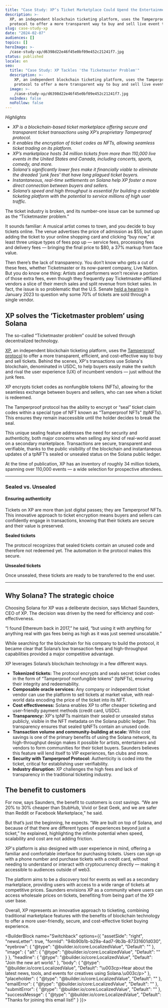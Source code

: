 ```yaml
---
title: "Case Study: XP’s Ticket Marketplace Could Upend the Entertainment Industry"
description: >-
  XP, an independent blockchain ticketing platform, uses the Tamperproof
  protocol to offer a more transparent way to buy and sell live event tickets.
slug: case-study-xp
date: "2024-02-07"
audiences: []
topics: []
heroImage: >-
  /case-study-xp/d6398d22e46f45e0bf09e452c21241f7.jpg
status: published
locale: en
seo:
  title: "Case Study: XP Tackles 'the Ticketmaster Problem'"
  description: >-
    XP, an independent blockchain ticketing platform, uses the Tamperproof
    protocol to offer a more transparent way to buy and sell live event tickets.
  image: >-
    /case-study-xp/d6398d22e46f45e0bf09e452c21241f7.jpg
  noIndex: false
  noFollow: false
---
```


_Highlights_

- _XP is a blockchain-based ticket marketplace offering secure and transparent ticket transactions using XP’s proprietary Tamperproof protocol._
- _It enables the encryption of ticket codes as NFTs, allowing seamless ticket trading on its platform._
- _XP’s marketplace hosts 34 million tickets from more than 110,000 live events in the United States and Canada, including concerts, sports, comedy, and more._
- _Solana's significantly lower fees make it financially viable to eliminate the dreaded 'junk fees' that have long plagued ticket buyers._
- _Instantaneous, real-time settlements on Solana help XP foster a more direct connection between buyers and sellers._
- _Solana’s speed and high throughput is essential for building a scalable ticketing platform with the potential to service millions of high user traffic._

The ticket industry is broken, and its number-one issue can be summed up as the “Ticketmaster problem.”

It sounds familiar: A musical artist comes to town, and you decide to buy tickets online. The venue advertises the price of admission as $55, but upon adding the ticket to your online shopping card and clicking “buy now,” at least three unique types of fees pop up — service fees, processing fees and delivery fees — bringing the final price to $80, a 37% markup from face value.

Then there’s the lack of transparency. You don’t know who gets a cut of these fees, whether Ticketmaster or its now-parent company, Live Nation. But you do know one thing: Artists and performers won’t receive a portion of those extra fees, even though they frequently pay Ticketmaster-affiliated vendors a slice of their merch sales and split revenue from ticket sales. In fact, the issue is so problematic that the U.S. Senate [held a hearing](https://time.com/6249644/clyde-lawrence-ticketmaster-taylor-swift-hearing/) in January 2023 to question why some 70% of tickets are sold through a single vendor.

## XP solves the ‘Ticketmaster problem’ using Solana

The so-called “Ticketmaster problem” could be solved through decentralized technology.

[XP](https://www.xp.xyz/), an independent blockchain ticketing platform, uses the [Tamperproof protocol](https://www.tamperproof.xyz/) to offer a more transparent, efficient, and cost-effective way to buy and sell tickets. Behind the scenes, XP's transactions use Solana's blockchain, denominated in USDC, to help buyers easily make the switch and rival the user experience (UX) of incumbent vendors — just without the junk fees.

XP encrypts ticket codes as nonfungible tokens (NFTs), allowing for the seamless exchange between buyers and sellers, who can see when a ticket is redeemed.

The Tamperproof protocol has the ability to encrypt or “seal” ticket claim codes within a special type of NFT known as “Tamperproof NFTs” (tpNFTs). This ensures they remain inaccessible until the holder decides to break the seal.

This unique sealing feature addresses the need for security and authenticity, both major concerns when selling any kind of real-world asset on a secondary marketplace. Transactions are secure, transparent and verifiable, thanks to the public visibility of the blockchain and instantaneous updates of a tpNFT’s sealed or unsealed status on the Solana public ledger.

At the time of publication, XP has an inventory of roughly 34 million tickets, spanning over 110,000 events — a wide selection for prospective attendees.

---


### Sealed vs. Unsealed

#### Ensuring authenticity

Tickets on XP are more than just digital passes; they are Tamperproof NFTs. This innovative approach to ticket encryption means buyers and sellers can confidently engage in transactions, knowing that their tickets are secure and their value is preserved.

**Sealed tickets**

The protocol recognizes that sealed tickets contain an unused code and therefore not redeemed yet. The automation in the protocol makes this secure.

**Unsealed tickets**

Once unsealed, these tickets are ready to be transferred to the end user.


---

## Why Solana? The strategic choice

Choosing Solana for XP was a deliberate decision, says Michael Saunders, CEO of XP. The decision was driven by the need for efficiency and cost-effectiveness.

“I found Ethereum back in 2017,” he said, “but using it with anything for anything real with gas fees being as high as it was just seemed unscalable.”

While searching for the blockchain for his company to build the protocol, it became clear that Solana’s low transaction fees and high-throughput capabilities provided a major competitive advantage.

XP leverages Solana’s blockchain technology in a few different ways.

- **Tokenized tickets:** The protocol encrypts and seals secret ticket codes in the form of “Tamperproof nonfungible tokens” (tpNFTs), ensuring their integrity and redeemability.
- **Composable oracle services:** Any company or independent ticket vendor can use the platform to sell tickets at market value, with real-world data encoding the price of the ticket into its NFT.
- **Cost effectiveness:** Solana enables XP to offer cheaper ticketing and user-friendly payment methods (credit card, USDC).
- **Transparency:** XP's tpNFTs maintain their sealed or unsealed status publicly, visible in the NFT metadata on the Solana public ledger. This transparency ensures that sealed tpNFTs contain an unused code.
- **Transaction volume and community-building at scale:** While cost savings is one of the primary benefits of using the Solana network, its high-throughput design makes it possible for artists, entertainers and vendors to form communities for their ticket buyers. Saunders believes this feature will lend itself to VIP experiences, fan clubs and more.
- **Security with Tamperproof Protocol:** Authenticity is coded into the ticket, critical for establishing user verifiability.
- **Industry disruption:** XP challenges the high fees and lack of transparency in the traditional ticketing industry.

## The benefit to customers 

For now, says Saunders, the benefit to customers is cost savings. “We are 20% to 30% cheaper than StubHub, Vivid or Seat Geek, and we are safer than Reddit or Facebook Marketplace,” he said.

But that’s just the beginning, he expects. “We are built on top of Solana, and because of that there are different types of experiences beyond just a ticket,” he explained, highlighting the infinite potential when speed, scalability and cost are not adding friction.

XP's platform is also designed with user experience in mind, offering a familiar and comfortable interface for purchasing tickets. Users can sign up with a phone number and purchase tickets with a credit card, without needing to understand or interact with cryptocurrency directly — making it accessible to audiences outside of web3.

The platform aims to be a discovery tool for events as well as a secondary marketplace, providing users with access to a wide range of tickets at competitive prices. Saunders envisions XP as a community where users can access wholesale prices on tickets, benefiting from being part of the XP user base.

Overall, XP represents an innovative approach to ticketing, combining traditional marketplace features with the benefits of blockchain technology to offer a more user-friendly, secure, and cost-effective ticket buying experience.

<BuilderBlock name="Switchback" options={{
  "assetSide": "right",
  "newsLetter": true,
  "formId": "94b90b1b-b29a-4ad7-9b3b-87331601d030",
  "eyebrow": {
    "@type": "@builder.io/core:LocalizedValue",
    "Default": ""
  },
  "image": {
    "alt": {
      "@type": "@builder.io/core:LocalizedValue",
      "Default": ""
    }
  },
  "headline": {
    "@type": "@builder.io/core:LocalizedValue",
    "Default": "Join the new art world."
  },
  "body": {
    "@type": "@builder.io/core:LocalizedValue",
    "Default": "\u003cp>Hear about the latest news, tools, and events for creatives using Solana.\u003c/p>"
  },
  "placeholder": {
    "@type": "@builder.io/core:LocalizedValue",
    "Default": ""
  },
  "emailError": {
    "@type": "@builder.io/core:LocalizedValue",
    "Default": ""
  },
  "submitError": {
    "@type": "@builder.io/core:LocalizedValue",
    "Default": ""
  },
  "successMessge": {
    "@type": "@builder.io/core:LocalizedValue",
    "Default": "Thanks for joining this email list!"
  }
}}>

</BuilderBlock>
